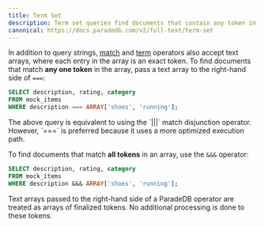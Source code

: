 ```yaml
---
title: Term Set
description: Term set queries find documents that contain any token in an array.
canonical: https://docs.paradedb.com/v2/full-text/term-set
---
```


In addition to query strings, [match](/v2/full-text/match) and [term](/v2/full-text/term) operators also accept text arrays,
where each entry in the array is an exact token. To find documents that match **any one token** in the array, pass a text array to the right-hand side of `===`:

```sql
SELECT description, rating, category
FROM mock_items
WHERE description === ARRAY['shoes', 'running'];
```

<Note>
  The above query is equivalent to using the `|||` match disjunction operator.
  However, `===` is preferred because it uses a more optimized execution path.
</Note>

To find documents that match **all tokens** in an array, use the `&&&` operator:

```sql
SELECT description, rating, category
FROM mock_items
WHERE description &&& ARRAY['shoes', 'running'];
```

<Note>
  Text arrays passed to the right-hand side of a ParadeDB operator are treated
  as arrays of finalized tokens. No additional processing is done to these
  tokens.
</Note>
